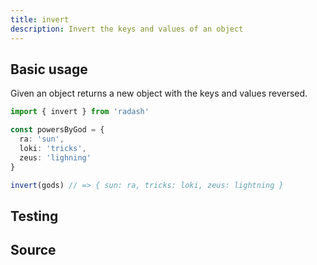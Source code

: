 ```yaml
---
title: invert
description: Invert the keys and values of an object
---
```



## Basic usage

Given an object returns a new object with the keys and values reversed.

```ts
import { invert } from 'radash'

const powersByGod = {
  ra: 'sun',
  loki: 'tricks',
  zeus: 'lighning'
}

invert(gods) // => { sun: ra, tricks: loki, zeus: lightning }
```

## Testing

<TestingLinkAndPreview module="object" func="invert" />

## Source

<SourceLinkAndPreview module="object" func="invert" />